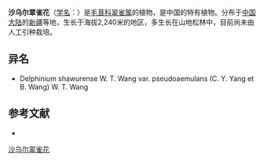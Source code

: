 {{Speciesbox
| name = 沙乌尔翠雀花
| status = 
| status_system = 
| image =
| genus = Delphinium
| species = shawurense
| authority = W. T. Wang in Addenda.
}}

'''沙乌尔翠雀花'''（[[学名|学名]]：{{lang|la|''Delphinium shawurense''}}）是[[毛茛科|毛茛科]][[翠雀属|翠雀属]]的植物，是中国的特有植物。分布于[[中国大陆|中国大陆]]的[[新疆|新疆]]等地，生长于海拔2,240米的地区，多生长在山地松林中，目前尚未由人工引种栽培。

== 异名 ==
* Delphinium shawurense W. T. Wang var. pseudoaemulans (C. Y. Yang et B. Wang) W. T. Wang

== 参考文献 ==
<div class="references-small">
* {{cite web| url =http://www.bioinfo.cn/db05/KmzwSpecies.php?action=view&id=18066| title =沙乌尔翠雀花| work =《中国高等植物数据库全库》| publisher =中国科学院微生物研究所| author =昆明植物研究所| accessdate =2009-02-25| archive-date =2016-03-05| archive-url =https://web.archive.org/web/20160305104436/http://www.bioinfo.cn/db05/KmzwSpecies.php?action=view&id=18066| dead-url =yes}}
</div>
{{Taxonbar|from=Q11139486}}

[[Category:翠雀属|沙乌尔翠雀花]]


{{植物小作品}}